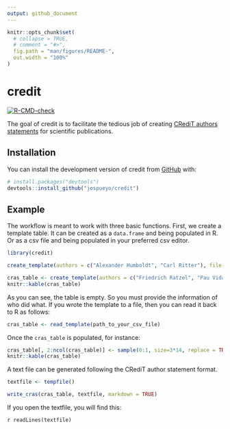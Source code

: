 ```yaml
---
output: github_document
---
```


<!-- README.md is generated from README.Rmd. Please edit that file -->

```r
knitr::opts_chunk$set(
  # collapse = TRUE,
  # comment = "#>",
  fig.path = "man/figures/README-",
  out.width = "100%"
)
```

# credit

<!-- badges: start -->
[![R-CMD-check](https://github.com/jospueyo/credit/actions/workflows/R-CMD-check.yaml/badge.svg)](https://github.com/jospueyo/credit/actions/workflows/R-CMD-check.yaml)
<!-- badges: end -->

The goal of credit is to facilitate the tedious job of creating [CRediT authors statements](https://credit.niso.org/) for scientific publications.

## Installation

You can install the development version of credit from [GitHub](https://github.com/) with:

``` r
# install.packages("devtools")
devtools::install_github("jospueyo/credit")
```

## Example

The workflow is meant to work with three basic functions. First, we create a template table. It can be created as a `data.frame` and being populated in R. Or as a csv file and being populated in your preferred csv editor.

```r
library(credit)

create_template(authors = c("Alexander Humboldt", "Carl Ritter"), file = tempfile())

cras_table <- create_template(authors = c("Friedrich Ratzel", "Pau Vidal de la Blache", "Élisée Reclus"))
knitr::kable(cras_table)

```
As you can see, the table is empty. So you must provide the information of who did what. If you wrote the template to a file, then you can read it back to R as follows:

```r

cras_table <- read_template(path_to_your_csv_file)

```
Once the `cras_table` is populated, for instance:

```r

cras_table[, 2:ncol(cras_table)] <- sample(0:1, size=3*14, replace = TRUE, prob = c(0.6, 0.4))
knitr::kable(cras_table)

```
A text file can be generated following the CRediT author statement format.

```r

textfile <- tempfile()

write_cras(cras_table, textfile, markdown = TRUE)

```

If you open the textfile, you will find this:

`r readLines(textfile)`

